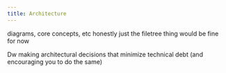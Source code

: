 ```yaml
---
title: Architecture
---
```


diagrams, core concepts, etc
honestly just the filetree thing would be fine for now

Dw making architectural decisions that minimize technical debt (and encouraging you to do the same)
